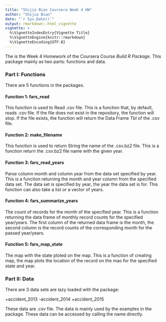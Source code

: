 ```yaml
---
title: "Shijia Bian Coursera Week 4 HW"
author: "Shijia Bian"
date: "`r Sys.Date()`"
output: rmarkdown::html_vignette
vignette: >
  %\VignetteIndexEntry{Vignette Title}
  %\VignetteEngine{knitr::rmarkdown}
  %\VignetteEncoding{UTF-8}
---
```


The is the Week 4 Homework of the Coursera Course *Build R Package*. This package mainly as two parts: functions and data.

### Part I: Functions

There are 5 functions in the packages.

#### Function 1: fars_read

This function is used to Read .csv file. This is a function that, by default, reads .csv file. If the file does not exist in the repository, the function will stop. If the file exists, the function will return the Data Frame Tbl of the .csv file.

#### Function 2: make_filename

This function is used to return String the name of the .csv.bz2 file. This is a function return the .csv.bz2 file name with the given year.

#### Function 3: fars_read_years

Parse column month and column year from the data set specified by year. This is a function returning the month and year column from the specified data set. The data set is specified by year, the year the data set is for. This function can also take a list or a vector of years.

#### Function 4: fars_summarize_years

The count of records for the month of the specified year. This is a function returning the data frame of monthly record counts for the specified year/years. The first column of the returned data frame is the month, the second column is the record counts of the corresponding month for the passed year/years.


#### Function 5: fars_map_state

The map with the state ploted on the map. This is a function of creating map, the map plots the location of the record on the mao for the specified state and year.

### Part II: Data

There are 3 data sets are lazy loaded with the package:

+accident_2013
-accident_2014
+accident_2015

These data are .csv file. The data is mainly used by the examples in the package. These data can be accessed by calling the name directly.
